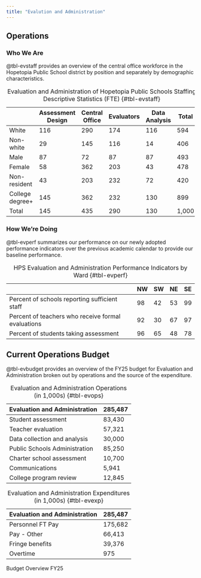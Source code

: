 ```yaml
---
title: "Evalution and Administration"
---
```

<!---#
## Mission Statement

The Department of Education Evaluation (DOEE) aims to ensure that quality and equitable education is provided to all students of Hopetopia. The DOEE provides high-quality evaluations of educators (administrators, teachers, and counselors) to ensure quality management, operations, counseling, and instruction. The DOEE uses a standard method of evaluation to provide evaluations that are fair and unbiased. The DOEE also provides resources to educators including support to improve management and classroom instruction, and access to up-to-date student data.
--->

## Operations

### Who We Are

@tbl-evstaff provides an overview of the central office workforce in the Hopetopia Public School district by position and separately by demographic characteristics.

|                 | Assessment Design | Central Office | Evaluators | Data Analysis | Total |
|------------|------------|------------|------------|------------|------------|
| White           | 116               | 290            | 174        | 116           | 594   |
| Non-white       | 29                | 145            | 116        | 14            | 406   |
| Male            | 87                | 72             | 87         | 87            | 493   |
| Female          | 58                | 362            | 203        | 43            | 478   |
| Non-resident    | 43                | 203            | 232        | 72            | 420   |
| College degree+ | 145               | 362            | 232        | 130           | 899   |
| Total           | 145               | 435            | 290        | 130           | 1,000 |

: Evaluation and Administration of Hopetopia Public Schools Staffing Descriptive Statistics (FTE) {#tbl-evstaff}

### How We're Doing

@tbl-evperf summarizes our performance on our newly adopted performance indicators over the previous academic calendar to provide our baseline performance.

|                                                    | NW  | SW  | NE  | SE  |
|----------------------------------------------------|-----|-----|-----|-----|
| Percent of schools reporting sufficient staff      | 98  | 42  | 53  | 99  |
| Percent of teachers who receive formal evaluations | 92  | 30  | 67  | 97  |
| Percent of students taking assessment              | 96  | 65  | 48  | 78  |

: HPS Evaluation and Administration Performance Indicators by Ward {#tbl-evperf}

## Current Operations Budget

@tbl-evbudget provides an overview of the FY25 budget for Evaluation and Administration broken out by operations and the source of the expenditure.

::: {#tbl-evbudget layout-ncol="2"}
| Evaluation and Administration | 285,487 |
|-------------------------------|---------|
| Student assessment            | 83,430  |
| Teacher evaluation            | 57,321  |
| Data collection and analysis  | 30,000  |
| Public Schools Administration | 85,250  |
| Charter school assessment     | 10,700  |
| Communications                | 5,941   |
| College program review        | 12,845  |

: Evaluation and Administration Operations (in 1,000s) {#tbl-evops}

| Evaluation and Administration | 285,487 |
|-------------------------------|---------|
| Personnel FT Pay              | 175,682 |
| Pay - Other                   | 66,413  |
| Fringe benefits               | 39,376  |
| Overtime                      | 975     |

: Evaluation and Administration Expenditures (in 1,000s) {#tbl-evexp}

Budget Overview FY25
:::
